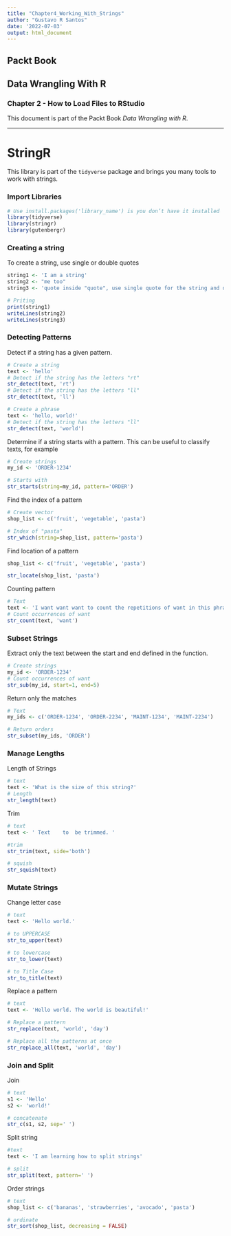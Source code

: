 ---
title: "Chapter4_Working_With_Strings"
author: "Gustavo R Santos"
date: '2022-07-03'
output: html_document
---

## Packt Book
## Data Wrangling With R
### Chapter 2 - How to Load Files to RStudio

This document is part of the Packt Book *Data Wrangling with R*.

---

# StringR
This library is part of the `tidyverse` package and brings you many tools to work with strings.

### **Import Libraries**
```{r}

# Use install.packages('library_name') is you don’t have it installed
library(tidyverse)
library(stringr)
library(gutenbergr)

```

### **Creating a string**
To create a string, use single or double quotes 
```{r}

string1 <- 'I am a string'
string2 <- "me too"
string3 <- 'quote inside "quote", use single quote for the string and double for the text.'

# Priting
print(string1)
writeLines(string2)
writeLines(string3)

```

### **Detecting Patterns**
Detect if a string has a given pattern.

```{r}

# Create a string
text <- 'hello'
# Detect if the string has the letters "rt"
str_detect(text, 'rt')
# Detect if the string has the letters "ll"
str_detect(text, 'll')

# Create a phrase
text <- 'hello, world!'
# Detect if the string has the letters "ll"
str_detect(text, 'world')


```

Determine if a string starts with a pattern.
This can be useful to classify texts, for example

```{r}

# Create strings
my_id <- 'ORDER-1234'

# Starts with
str_starts(string=my_id, pattern='ORDER')

```
Find the index of a pattern

```{r}

# Create vector
shop_list <- c('fruit', 'vegetable', 'pasta')

# Index of "pasta"
str_which(string=shop_list, pattern='pasta')

```
Find location of a pattern

```{r}

shop_list <- c('fruit', 'vegetable', 'pasta')

str_locate(shop_list, 'pasta')

```
Counting pattern

```{r}

# Text
text <- 'I want want want to count the repetitions of want in this phrase. Do you want the same?'
# Count occurrences of want
str_count(text, 'want')

```

### **Subset Strings**

Extract only the text between the start and end defined in the function.
```{r}
# Create strings
my_id <- 'ORDER-1234'
# Count occurrences of want
str_sub(my_id, start=1, end=5)
```

Return only the matches

```{r}
# Text
my_ids <- c('ORDER-1234', 'ORDER-2234', 'MAINT-1234', 'MAINT-2234')

# Return orders
str_subset(my_ids, 'ORDER')

```


### **Manage Lengths**

Length of Strings

```{r}

# text
text <- 'What is the size of this string?'
# Length
str_length(text)

```
Trim

```{r}
# text
text <- ' Text    to  be trimmed. '

#trim
str_trim(text, side='both')

# squish
str_squish(text)

```

### **Mutate Strings**

Change letter case

```{r}
# text
text <- 'Hello world.'

# to UPPERCASE
str_to_upper(text)

# to lowercase
str_to_lower(text)

# to Title Case
str_to_title(text)

```

Replace a pattern

```{r}
# text
text <- 'Hello world. The world is beautiful!'

# Replace a pattern
str_replace(text, 'world', 'day')

# Replace all the patterns at once
str_replace_all(text, 'world', 'day')

```
### **Join and Split**

Join
```{r}

# text
s1 <- 'Hello'
s2 <- 'world!'

# concatenate
str_c(s1, s2, sep=' ')

```

Split string

```{r}

#text
text <- 'I am learning how to split strings'

# split
str_split(text, pattern=' ')

```

Order strings
```{r}

# text
shop_list <- c('bananas', 'strawberries', 'avocado', 'pasta')

# ordinate
str_sort(shop_list, decreasing = FALSE)

```

